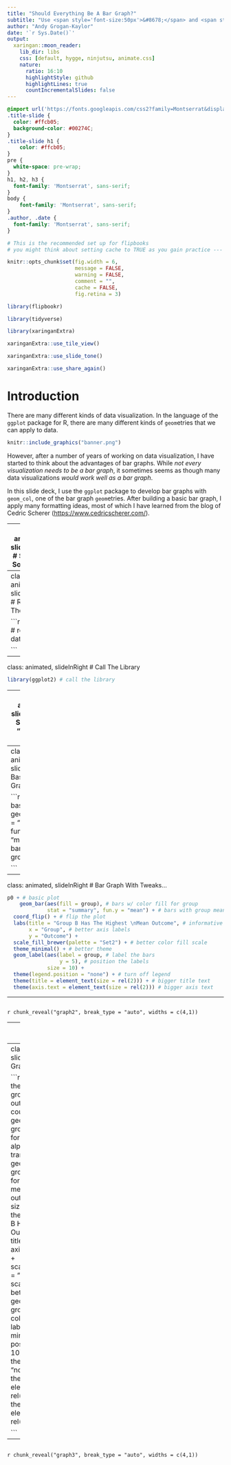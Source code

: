 ```yaml
---
title: "Should Everything Be A Bar Graph?"
subtitle: "Use <span style='font-size:50px'>&#8678;</span> and <span style='font-size:50px'>&#8680;</span> to navigate."
author: "Andy Grogan-Kaylor"
date: '`r Sys.Date()`'
output:
  xaringan::moon_reader:
    lib_dir: libs
    css: [default, hygge, ninjutsu, animate.css]
    nature:
      ratio: 16:10
      highlightStyle: github
      highlightLines: true
      countIncrementalSlides: false
---
```


```css

@import url('https://fonts.googleapis.com/css2?family=Montserrat&display=swap');
.title-slide { 
  color: #ffcb05;
  background-color: #00274C; 
}
.title-slide h1 {
    color: #ffcb05;
}
pre {
  white-space: pre-wrap;
}
h1, h2, h3 {
  font-family: 'Montserrat', sans-serif;
}
body { 
    font-family: 'Montserrat', sans-serif;
}
.author, .date {
  font-family: 'Montserrat', sans-serif;
}

```

```r

# This is the recommended set up for flipbooks
# you might think about setting cache to TRUE as you gain practice --- building flipbooks from scracth can be time consuming

knitr::opts_chunk$set(fig.width = 6, 
                      message = FALSE, 
                      warning = FALSE, 
                      comment = "", 
                      cache = FALSE, 
                      fig.retina = 3)

library(flipbookr)

library(tidyverse)

library(xaringanExtra)

xaringanExtra::use_tile_view()

xaringanExtra::use_slide_tone()

xaringanExtra::use_share_again()


```

# Introduction

There are many different kinds of data visualization. In the language of the `ggplot` package for R, there are many different kinds of `geom`etries that we can apply to data.

```r

knitr::include_graphics("banner.png")

```

However, after a number of years of working on data visualization, I have started to think about the advantages of bar graphs. While *not every visualization needs to be a bar graph*, it sometimes seems as though many data visualizations *would work well as a bar graph*.

In this slide deck, I use the `ggplot` package to develop bar graphs with `geom_col`, one of the bar graph `geom`etries. After building a basic bar graph, I apply many formatting ideas, most of which I have learned from the blog of Cedric Scherer ([https://www.cedricscherer.com/](https://www.cedricscherer.com/)).

---
class: animated, slideInRight
# Simulate Some Data

```r

N = 30

group <- c(rep("A", N), 
           rep("B", N), 
           rep("C", N)) # group variable

# mycount <- c(10, 20, 50) # count in each group

outcome <- c(rep(rnorm(N, 10, 1)),
            rep(rnorm(N, 20, 1)),
            rep(rnorm(N, 15, 1)))

mydata <- data.frame(group, outcome) # make a data frame

```

---
class: animated, slideInRight
# Replay The Data

```r

mydata # replay the data

```

---
class: animated, slideInRight
# Call The Library

```r

library(ggplot2) # call the library

```

---
class: animated, slideInRight
# Set Up The "Logic" Of The Plot

```r

p0 <- ggplot(mydata, # the data I am using
       aes(x = group, # x is the group
           y = outcome)) # y is the count in each group
```

---
class: animated, slideInRight
# Basic Bar Graph

```r

p0 + # basic plot
  geom_bar(stat = "summary", fun.y = "mean") # bars with group means

```

---
class: animated, slideInRight
# Bar Graph With Tweaks...

```r

p0 + # basic plot
    geom_bar(aes(fill = group), # bars w/ color fill for group
             stat = "summary", fun.y = "mean") + # bars with group means
  coord_flip() + # flip the plot
  labs(title = "Group B Has The Highest \nMean Outcome", # informative title
       x = "Group", # better axis labels
       y = "Outcome") + 
  scale_fill_brewer(palette = "Set2") + # better color fill scale
  theme_minimal() + # better theme
  geom_label(aes(label = group, # label the bars
                 y = 5), # position the labels
             size = 10) + 
  theme(legend.position = "none") + # turn off legend
  theme(title = element_text(size = rel(2))) + # bigger title text
  theme(axis.text = element_text(size = rel(2))) # bigger axis text


```

---

```r
```

`r chunk_reveal("graph2", break_type = "auto", widths = c(4,1))`

---
class: animated, slideInRight

# A Last Tweak: Show The Distribution

Calculate the *mean*, *minimum* and *maximum* outcomes by group.

```r

library(dplyr) # data wrangling

mynewdata <- mydata %>% 
  group_by(group) %>%
  mutate(meanoutcome = mean(outcome)) %>% # mean outcome by group
  mutate(minoutcome = min(outcome)) %>% # minimum outcome by group
  mutate(maxoutcome = max(outcome)) # max outcome by group
  
```

---
class: animated, slideInRight
# Make The Graph

```r

ggplot(mynewdata, # the data I am using
       aes(x = group, # x is the group
           y = outcome)) + # y is the count in each group
  geom_point(aes(color = group), # points w/ color for group
             size = 5, # size
             alpha = .5) + # transparency
  geom_point(aes(color = group, # points w/ color for group
                 y = meanoutcome), # mean outcome
             size = 20) + # size
  coord_flip() + # flip the plot
  labs(title = "Group B Has The Highest \nMean Outcome", # informative title
       x = "Group", # better axis labels
       y = "Outcome") + 
  scale_color_brewer(palette = "Set2") + # better color scale
  theme_minimal() + # better theme
  geom_text(aes(label = group, # label the groups
                color = group, # color labels by group
                 y = minoutcome - 1), # position the labels
             size = 10) + 
  theme(legend.position = "none") + # turn off legend
  theme(title = element_text(size = rel(2))) + # bigger title text
  theme(axis.text = element_text(size = rel(2))) # bigger axis text


```

---

```r
```

`r chunk_reveal("graph3", break_type = "auto", widths = c(4,1))`







